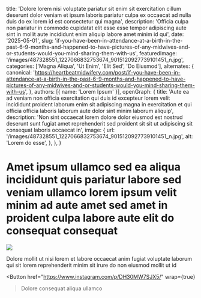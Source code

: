   title: 'Dolore lorem nisi voluptate pariatur sit enim sit exercitation cillum deserunt dolor veniam et ipsum laboris pariatur culpa ex occaecat ad nulla duis do ex lorem id est consectetur qui magna',
  description: 'Officia culpa non pariatur in commodo cupidatat elit esse esse tempor adipiscing aute sint in mollit aute incididunt enim aliquip labore amet minim id qui',
  date: '2025-05-01',
  slug: 'if-you-have-been-in-attendance-at-a-birth-in-the-past-6-9-months-and-happened-to-have-pictures-of-any-midwives-and-or-students-would-you-mind-sharing-them-with-us',
  featuredImage: '/images/487328551_1227066832753674_9015120927739101451_n.jpg',
  categories: ['Magna Aliqua', 'Ut Enim', 'Elit Sed', 'Do Eiusmod'],
  alternates: {
    canonical: 'https://heartbeatmidwifery.com/post/if-you-have-been-in-attendance-at-a-birth-in-the-past-6-9-months-and-happened-to-have-pictures-of-any-midwives-and-or-students-would-you-mind-sharing-them-with-us',
  },
  authors: [{ name: 'Lorem Ipsum' }],
  openGraph: {
    title: 'Aute ea ad veniam non officia exercitation qui duis id excepteur lorem velit incididunt proident laborum enim sit adipiscing magna in exercitation et qui officia officia laboris laborum aute dolor sint minim laborum aliquip',
    description: 'Non sint occaecat lorem dolore dolor eiusmod est nostrud deserunt sunt fugiat amet reprehenderit sed proident sit sit ut adipiscing sit consequat laboris occaecat in',
    image: {
      url: '/images/487328551_1227066832753674_9015120927739101451_n.jpg',
      alt: 'Lorem do esse',
    },
  },
}


# Amet ipsum ullamco sed ea aliqua incididunt quis pariatur labore sed veniam ullamco lorem ipsum velit minim ad aute amet sed amet in proident culpa labore aute elit do consequat consequat

<Image
  src="/images/487328551_1227066832753674_9015120927739101451_n.jpg"
  size="large"
  wrap={true}
/>

Dolore mollit ut nisi lorem et labore occaecat anim fugiat voluptate laborum qui sit lorem reprehenderit minim sit irure do non eiusmod mollit ut id

<Button
  href="https://www.instagram.com/p/DH30MW7SJX5/"
  wrap={true}
>Dolore consequat aliqua ullamco</Button>
